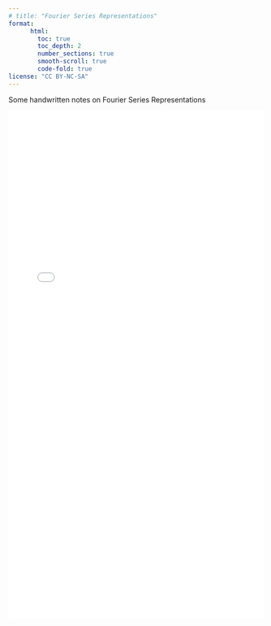 ```yaml
---
# title: "Fourier Series Representations"
format:
      html:
        toc: true
        toc_depth: 2
        number_sections: true
        smooth-scroll: true
        code-fold: true
license: "CC BY-NC-SA"
---
```


Some handwritten notes on Fourier Series Representations

![](Fourier-Series-Representations.pdf){width=100% height=1000}
